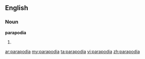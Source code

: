 ==English==

===Noun===
'''parapodia'''

# {{plural of|[[parapodium]]}}

[[ar:parapodia]]
[[my:parapodia]]
[[ta:parapodia]]
[[vi:parapodia]]
[[zh:parapodia]]